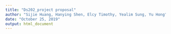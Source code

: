 ---
title: "Ds202_project proposal"
author: "Sijie Huang, Hanying Shen, Elcy Timothy, Yealim Sung, Yu Hong"
date: "October 25, 2019"
output: html_document
---

##